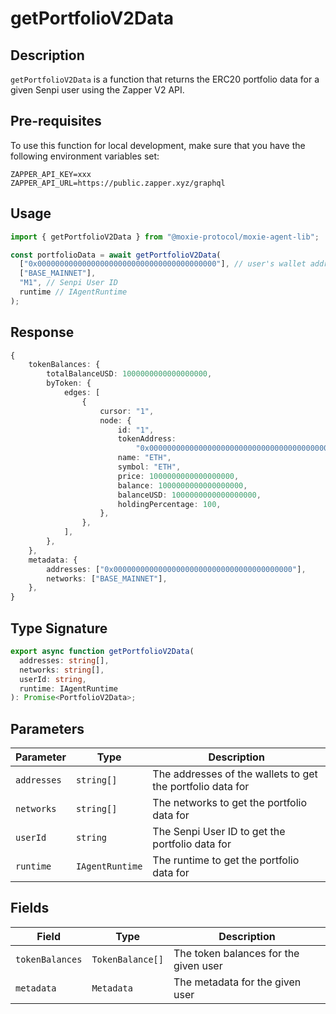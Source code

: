 # getPortfolioV2Data

## Description

`getPortfolioV2Data` is a function that returns the ERC20 portfolio data for a given Senpi user using the Zapper V2 API.

## Pre-requisites

To use this function for local development, make sure that you have the following environment variables set:

```
ZAPPER_API_KEY=xxx
ZAPPER_API_URL=https://public.zapper.xyz/graphql
```

## Usage

```ts
import { getPortfolioV2Data } from "@moxie-protocol/moxie-agent-lib";

const portfolioData = await getPortfolioV2Data(
  ["0x0000000000000000000000000000000000000000"], // user's wallet addresses
  ["BASE_MAINNET"],
  "M1", // Senpi User ID
  runtime // IAgentRuntime
);
```

## Response

```ts
{
    tokenBalances: {
        totalBalanceUSD: 1000000000000000000,
        byToken: {
            edges: [
                {
                    cursor: "1",
                    node: {
                        id: "1",
                        tokenAddress:
                            "0x0000000000000000000000000000000000000000",
                        name: "ETH",
                        symbol: "ETH",
                        price: 1000000000000000000,
                        balance: 1000000000000000000,
                        balanceUSD: 1000000000000000000,
                        holdingPercentage: 100,
                    },
                },
            ],
        },
    },
    metadata: {
        addresses: ["0x0000000000000000000000000000000000000000"],
        networks: ["BASE_MAINNET"],
    },
}
```

## Type Signature

```ts
export async function getPortfolioV2Data(
  addresses: string[],
  networks: string[],
  userId: string,
  runtime: IAgentRuntime
): Promise<PortfolioV2Data>;
```

## Parameters

| Parameter   | Type            | Description                                                |
| ----------- | --------------- | ---------------------------------------------------------- |
| `addresses` | `string[]`      | The addresses of the wallets to get the portfolio data for |
| `networks`  | `string[]`      | The networks to get the portfolio data for                 |
| `userId`    | `string`        | The Senpi User ID to get the portfolio data for            |
| `runtime`   | `IAgentRuntime` | The runtime to get the portfolio data for                  |

## Fields

| Field           | Type             | Description                           |
| --------------- | ---------------- | ------------------------------------- |
| `tokenBalances` | `TokenBalance[]` | The token balances for the given user |
| `metadata`      | `Metadata`       | The metadata for the given user       |
